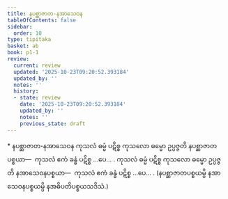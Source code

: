 ```yaml
---
title: နပစ္ဆာဇာတ-နအာသေဝန
tableOfContents: false
sidebar:
  order: 10
type: tipitaka
basket: ab
book: p1-1
review:
  current: review
  updated: '2025-10-23T09:20:52.393184'
  updated_by: ''
  notes: ''
  history:
  - state: review
    date: '2025-10-23T09:20:52.393184'
    updated_by: ''
    notes: ''
    previous_state: draft
---
```



<ReviewStatus review={frontmatter.review} showDetails={true} />

<HypothesisAnnotation frontmatter={frontmatter} />

<DynamicBreadcrumb />

<Paragraph type="center" book="p1-1">
* နပစ္ဆာဇာတ-နအာသေဝန
</Paragraph>

<Division number="41" book="p1-1" e="ch" v="36" p="308">

<Paragraph number="229" book="p1-1">
ကုသလံ ဓမ္မံ ပဋိစ္စ ကုသလော ဓမ္မော ဥပ္ပဇ္ဇတိ နပစ္ဆာဇာတပစ္စယာ—  ကုသလံ ဧကံ ခန္ဓံ ပဋိစ္စ …ပေ… .
</Paragraph>

<Paragraph number="230" book="p1-1">
ကုသလံ ဓမ္မံ ပဋိစ္စ ကုသလော ဓမ္မော ဥပ္ပဇ္ဇတိ နအာသေဝနပစ္စယာ—  ကုသလံ ဧကံ ခန္ဓံ ပဋိစ္စ …ပေ… . (နပစ္ဆာဇာတပစ္စယမ္ပိ နအာသေဝနပစ္စယမ္ပိ နအဓိပတိပစ္စယသဒိသံ.)
</Paragraph>
</Division>